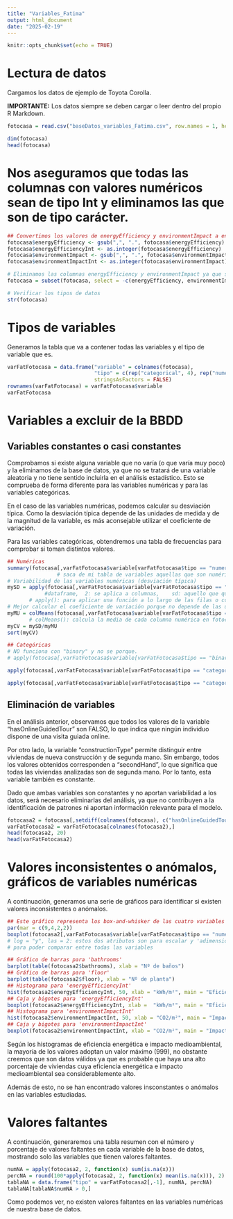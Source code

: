 ```yaml
---
title: "Variables_Fatima"
output: html_document
date: "2025-02-19"
---
```


```r
knitr::opts_chunk$set(echo = TRUE)
```

# Lectura de datos

Cargamos los datos de ejemplo de Toyota Corolla.

**IMPORTANTE:** Los datos siempre se deben cargar o leer dentro del propio R Markdown.
```r
fotocasa = read.csv("baseDatos_variables_Fatima.csv", row.names = 1, header = TRUE, sep = ";")

dim(fotocasa)
head(fotocasa)
```

# Nos aseguramos que todas las columnas con valores numéricos sean de tipo Int y eliminamos las que son de tipo carácter.
```r
## Convertimos los valores de energyEfficiency y environmentImpact a entero:
fotocasa$energyEfficiency <- gsub(",", ".", fotocasa$energyEfficiency)
fotocasa$energyEfficiencyInt <- as.integer(fotocasa$energyEfficiency)
fotocasa$environmentImpact <- gsub(",", ".", fotocasa$environmentImpact)
fotocasa$environmentImpactInt <- as.integer(fotocasa$environmentImpact)

# Eliminamos las columnas energyEfficiency y environmentImpact ya que sus valores son números en formato carácter.
fotocasa = subset(fotocasa, select = -c(energyEfficiency, environmentImpact))

# Verificar los tipos de datos
str(fotocasa)
```

# Tipos de variables

Generamos la tabla que va a contener todas las variables y el tipo de variable que es.
```r
varFatFotocasa = data.frame("variable" = colnames(fotocasa),
                            "tipo" = c(rep("categorical", 4), rep("numerical", 4)),
                            stringsAsFactors = FALSE)
rownames(varFatFotocasa) = varFatFotocasa$variable
varFatFotocasa
```

# Variables a excluir de la BBDD

## Variables constantes o casi constantes

Comprobamos si existe alguna variable que no varía (o que varía muy poco) y la eliminamos de la base de datos, ya que no se tratará de una variable aleatoria y no tiene sentido incluirla en el análisis estadístico. Esto se comprueba de forma diferente para las variables numéricas y para las variables categóricas.

En el caso de las variables numéricas, podemos calcular su desviación típica. Como la desviación típica depende de las unidades de medida y de la magnitud de la variable, es más aconsejable utilizar el coeficiente de variación.

Para las variables categóricas, obtendremos una tabla de frecuencias para comprobar si toman distintos valores.

```r
## Numéricas
summary(fotocasa[,varFatFotocasa$variable[varFatFotocasa$tipo == "numerical"]])
                # saca de mi tabla de variables aquellas que son numéricas
# Variabilidad de las variables numéricas (desviación típica)
mySD = apply(fotocasa[,varFatFotocasa$variable[varFatFotocasa$tipo == "numerical"]], 2, sd)
            #dataframe,  2: se aplica a columnas,    sd: aquello que quiero hacer en cada iteración
       # apply(): para aplicar una función a lo largo de las filas o columnas de una matriz o data frame
# Mejor calcular el coeficiente de variación porque no depende de las unidades o magnitud de las variables
myMU = colMeans(fotocasa[,varFatFotocasa$variable[varFatFotocasa$tipo == "numerical"]])
       # colMeans(): calcula la media de cada columna numérica en fotocasa
myCV = mySD/myMU
sort(myCV)

## Categóricas
# NO funciona con "binary" y no se porque.
# apply(fotocasa[,varFatFotocasa$variable[varFatFotocasa$tipo == "binary"]], 2, table, useNA = "i")

apply(fotocasa[,varFatFotocasa$variable[varFatFotocasa$tipo == "categorical"]], 2, table, useNA = "i")

apply(fotocasa[,varFatFotocasa$variable[varFatFotocasa$tipo == "categorical"]], 2, function (x) round(100*table(x)/sum(table(x)), 2))
```

## Eliminación de variables

En el análisis anterior, observamos que todos los valores de la variable "hasOnlineGuidedTour" son FALSO, lo que indica que ningún individuo dispone de una visita guiada online.

Por otro lado, la variable "constructionType" permite distinguir entre viviendas de nueva construcción y de segunda mano. Sin embargo, todos los valores obtenidos corresponden a "secondHand", lo que significa que todas las viviendas analizadas son de segunda mano. Por lo tanto, esta variable también es constante.

Dado que ambas variables son constantes y no aportan variabilidad a los datos, será necesario eliminarlas del análisis, ya que no contribuyen a la identificación de patrones ni aportan información relevante para el modelo.

```r
fotocasa2 = fotocasa[,setdiff(colnames(fotocasa), c("hasOnlineGuidedTour", "constructionType"))]
varFatFotocasa2 = varFatFotocasa[colnames(fotocasa2),]
head(fotocasa2, 20)
head(varFatFotocasa2)
```

# Valores inconsistentes o anómalos, gráficos de variables numéricas

A continuación, generamos una serie de gráficos para identificar si existen valores inconsistentes o anómalos.

```r
## Este gráfico representa los box-and-whisker de las cuatro variables numéricas.
par(mar = c(9,4,2,2))
boxplot(fotocasa2[,varFatFotocasa$variable[varFatFotocasa$tipo == "numerical"]], log = "y", las = 2)
# log = "y", las = 2: estos dos atributos son para escalar y 'adimensionar' las variables
# para poder comparar entre todas las variables

## Gráfico de barras para 'bathrooms'
barplot(table(fotocasa2$bathrooms), xlab = "Nº de baños")
## Gráfico de barras para 'floor'
barplot(table(fotocasa2$floor), xlab = "Nº de planta")
## Histograma para 'energyEfficiencyInt'
hist(fotocasa2$energyEfficiencyInt, 50, xlab = "kWh/m²", main = "Eficiencia energética")
## Caja y bigotes para 'energyEfficiencyInt'
boxplot(fotocasa2$energyEfficiencyInt, xlab =  "kWh/m²", main = "Eficiencia energética")
## Histograma para 'environmentImpactInt'
hist(fotocasa2$environmentImpactInt, 50, xlab = "CO2/m²", main = "Impacto medioambiental")
## Caja y bigotes para 'environmentImpactInt'
boxplot(fotocasa2$environmentImpactInt, xlab = "CO2/m²", main = "Impacto medioambiental")
```

Según los histogramas de eficiencia energética e impacto medioambiental, la mayoría de los valores adoptan un valor máximo (999), no obstante creemos que son datos válidos ya que es probable que haya una alto porcentaje de viviendas cuya eficiencia energética e impacto medioambiental sea considerablemente alto.

Además de esto, no se han encontrado valores insconstantes o anómalos en las variables estudiadas.

# Valores faltantes 

A continuación, generaremos  una tabla resumen con el número y porcentaje de valores faltantes en cada variable de la base de datos, mostrando solo las variables que tienen valores faltantes.

```r
numNA = apply(fotocasa2, 2, function(x) sum(is.na(x)))
percNA = round(100*apply(fotocasa2, 2, function(x) mean(is.na(x))), 2)
tablaNA = data.frame("tipo" = varFatFotocasa2[,-1], numNA, percNA)
tablaNA[tablaNA$numNA > 0,]
```
Como podemos ver, no existen valores faltantes en las variables numéricas de nuestra base de datos.
